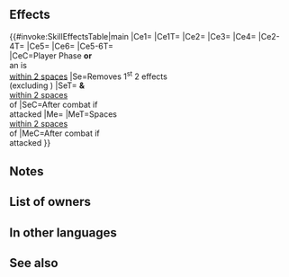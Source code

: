 {{Passive
|name=Pure Atrocity
|type=B
|exclusive=1
|canUseWeapon={{WeaponList|All}}
|canUseMove={{MoveList|All}}
|properties=random_owner
|1name=Pure Atrocity
|1tagid=SID_正真無惨
|1effect=If unit initiates combat or is within 2 spaces of an ally, inflicts Spd/Def-5 on foe, deals damage = 25% of unit's Atk (excluding area-of-effect Specials), grants Special cooldown count-1 to unit before unit's first attack, neutralizes effects that guarantee foe's follow-up attacks and effects that prevent unit's follow-up attacks, and reduces the percentage of foe's non-Special "reduce damage by X%" skills by 50% during combat (excluding area-of-effect Specials).<br><br>After combat, if unit attacked, neutralizes two【Bonus】effects on target and any foe within 2 spaces of target, excluding stat bonuses (does not apply to【Bonus】effects that are applied at the same time; neutralizes the first applicable【Bonus】effects on foe's list of active effects), and applies 【Divine Vein (Haze)】on target's space and on each space within 2 spaces of target's space for 1 turn.<br><br>【Bonus】<br>All effects that last "for 1 turn" or "that turn only." Includes bonuses granted by a skill like Rally or Hone and positive status effects (extra movement or effects like Dominance).<br><br>【Divine Vein (Haze)】<br>Applies the following effects on space: Inflicts Atk/Spd/Def/Res-5 on foe and neutralizes foe's bonuses (from skills like Fortify, Rally, etc.) during combat. (Divine Vein effects do not stack; replaces any existing Divine Vein effect; Divine Vein effects applied simultaneously cancel each other out.)
|1cost=300
|1required=-
}}
==Effects==
{{#invoke:SkillEffectsTable|main
|Ce1={{Eft|Temporary debuffs|Spd/Def|5}}
|Ce1T={{Tgt|Foe}}
|Ce2={{Eft|Damage Boost|25% of {{Tgt|Unit}}'s Atk}}
|Ce3={{Eft|Reduce Cooldown|1}}
|Ce4={{Eft|Neutralize Prevent Follow-Ups}}
|Ce2-4T={{Tgt|Unit}}
|Ce5={{Eft|Neutralize Guaranteed Follow-Ups}}
|Ce6={{Eft|Reduce Damage Reduction|50%}}
|Ce5-6T={{Tgt|Foe}}<br>
|CeC=Player Phase '''or'''<br>an {{Tgt|Ally}} is<br>[[within 2 spaces]]
|Se=Removes 1<sup>st</sup> 2 {{Kp|Bonus}} effects<br>(excluding {{SEt|Bonuses}})
|SeT={{Tgt|Target Foe}} '''&''' {{Tgt|Foes}}<br>[[within 2 spaces]]<br>of {{Tgt|Target Foe}}
|SeC=After combat if<br>{{Tgt|Unit}} attacked
|Me={{Eft|Divine Vein (Haze)}}
|MeT=Spaces<br>[[within 2 spaces]]<br>of {{Tgt|Target Foe}}
|MeC=After combat if<br>{{Tgt|Unit}} attacked
}}

==Notes==
{{IfUnitInitiates}}
{{Temporary debuffs}}
{{AtkDamageBoost}}
{{CombatCooldownCount|-1}}
{{Follow-up effect neutralization}}
{{Reduce Damage Reduction}}
{{Bonus neutralization|posstatuses=the 1<sup>st</sup> 2 {{Kp|Bonus}} effects of target and foes [[within 2 spaces]]|order=1}}
{{Divine Vein|Haze}}

==List of owners==
{{Skill Hero List}}
==In other languages==
{{OtherLanguages
|japanese=
|german=
|spanishEU=
|spanishLA=
|french=
|italian=
|chineseTW=
|portuguese=
}}
==See also==
{{See also skills|cond=(Description LIKE '%【Divine Vein (Haze)】%' OR Description LIKE '%deals damage = 25% of unit_s Atk%' AND Description NOT LIKE '%Atk minus%' OR Description LIKE '%neutralizes two【Bonus】effects on%and any foe within 2 spaces of%') AND Exclusive='1'}}
{{Passives Navbox|B}}